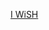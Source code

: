 {{Navbox Musical artist
| name   = I WiSH
| title  = [[I WiSH]]
| background = group_or_band
| above = '''[[川嶋愛|ai]]''' (主唱&鋼琴) &#124; '''[[Nao (作曲家)|nao]]''' (鍵盤樂器)
| group1 = 單曲
|  list1 = [[迎向未來]] - [[星星相印]] - [[約定的那一天]] - [[你和我]] - [[Precious days]] - [[LOVE SONGS 4 YOU]]
| group2 = 原創專輯
|  list2 = [[我的未成年日記]] - [[WISH (I WiSH)|WISH]]
| group3 = 精选辑
|  list3 = [[BEST WiSHES]] - [[The Complete Collection of I WiSH]]
}}<noinclude>
[[Category:日本歌手模板|I WiSH]]
</noinclude>